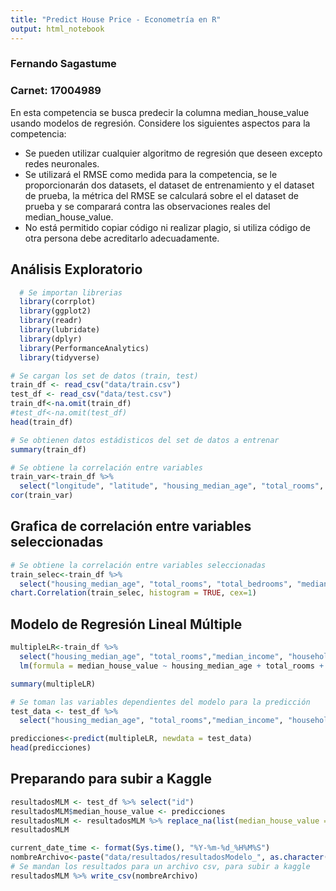 ```yaml
---
title: "Predict House Price - Econometría en R"
output: html_notebook
---
```


### Fernando Sagastume
### Carnet: 17004989


En esta competencia se busca predecir la columna median_house_value usando modelos de regresión. Considere los siguientes aspectos para la competencia:

* Se pueden utilizar cualquier algoritmo de regresión que deseen excepto redes neuronales.
* Se utilizará el RMSE como medida para la competencia, se le proporcionarán dos datasets, el dataset de entrenamiento y el dataset de prueba, la métrica del RMSE se calculará sobre el el dataset de prueba y se comparará contra las observaciones reales del median_house_value.
* No está permitido copiar código ni realizar plagio, si utiliza código de otra persona debe acreditarlo adecuadamente.

## Análisis Exploratorio

```r
  # Se importan librerias
  library(corrplot)
  library(ggplot2)
  library(readr)
  library(lubridate)
  library(dplyr)
  library(PerformanceAnalytics)
  library(tidyverse)
```


```r
# Se cargan los set de datos (train, test)
train_df <- read_csv("data/train.csv")
test_df <- read_csv("data/test.csv")
train_df<-na.omit(train_df)
#test_df<-na.omit(test_df)
head(train_df)
```

```r
# Se obtienen datos estádisticos del set de datos a entrenar
summary(train_df)
```
```r
# Se obtiene la correlación entre variables
train_var<-train_df %>% 
  select("longitude", "latitude", "housing_median_age", "total_rooms", "total_bedrooms", "population","households", "median_income", "median_house_value")
cor(train_var)
```

## Grafica de correlación entre variables seleccionadas

```r
# Se obtiene la correlación entre variables seleccionadas
train_selec<-train_df %>% 
  select("housing_median_age", "total_rooms", "total_bedrooms", "median_income", "households", "median_house_value")
chart.Correlation(train_selec, histogram = TRUE, cex=1)
```

## Modelo de Regresión Lineal Múltiple

```r
multipleLR<-train_df %>% 
  select("housing_median_age", "total_rooms","median_income", "households", "total_bedrooms", "median_house_value") %>%
  lm(formula = median_house_value ~ housing_median_age + total_rooms + median_income + households + total_bedrooms)

summary(multipleLR)
```

```r
# Se toman las variables dependientes del modelo para la predicción
test_data <- test_df %>% 
  select("housing_median_age", "total_rooms","median_income", "households", "total_bedrooms")

predicciones<-predict(multipleLR, newdata = test_data)
head(predicciones)
```
## Preparando para subir a Kaggle

```r
resultadosMLM <- test_df %>% select("id")
resultadosMLM$median_house_value <- predicciones
resultadosMLM <- resultadosMLM %>% replace_na(list(median_house_value = 0))
resultadosMLM
```


```r
current_date_time <- format(Sys.time(), "%Y-%m-%d_%H%M%S")
nombreArchivo<-paste("data/resultados/resultadosModelo_", as.character(current_date_time), ".csv", sep="")
# Se mandan los resultados para un archivo csv, para subir a kaggle
resultadosMLM %>% write_csv(nombreArchivo)
```














